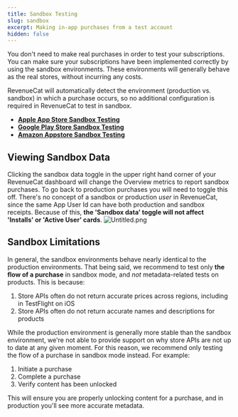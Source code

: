 ```yaml
---
title: Sandbox Testing
slug: sandbox
excerpt: Making in-app purchases from a test account
hidden: false
---
```


You don't need to make real purchases in order to test your subscriptions. You can make sure your subscriptions have been implemented correctly by using the sandbox environments. These environments will generally behave as the real stores, without incurring any costs.

RevenueCat will automatically detect the environment (production vs. sandbox) in which a purchase occurs, so no additional configuration is required in RevenueCat to test in sandbox.

- **[Apple App Store Sandbox Testing ](/test-and-launch/sandbox/apple-app-store)**
- **[Google Play Store Sandbox Testing ](/test-and-launch/sandbox/google-play-store)**
- **[Amazon Appstore Sandbox Testing ](/test-and-launch/sandbox/amazon-store-sandbox-testing)**

## Viewing Sandbox Data

Clicking the sandbox data toggle in the upper right hand corner of your RevenueCat dashboard will change the Overview metrics to report sandbox purchases. To go back to production purchases you will need to toggle this off. There's no concept of a sandbox or production _user_ in RevenueCat, since the same App User Id can have both production and sandbox receipts. Because of this, **the 'Sandbox data' toggle will not affect 'Installs' or 'Active User' cards**.
![](/images/7efaa56-Untitled_33bd2623085b6b0819921280852fd64f.png "Untitled.png")

## Sandbox Limitations

In general, the sandbox environments behave nearly identical to the production environments. That being said, we recommend to test only **the flow of a purchase** in sandbox mode, and _not_ metadata-related tests on products. This is because:

1. Store APIs often do not return accurate prices across regions, including in TestFlight on iOS
2. Store APIs often do not return accurate names and descriptions for products

While the production environment is generally more stable than the sandbox environment, we're not able to provide support on why store APIs are not up to date at any given moment. For this reason, we recommend only testing the flow of a purchase in sandbox mode instead. For example:

1. Initiate a purchase
2. Complete a purchase
3. Verify content has been unlocked

This will ensure you are properly unlocking content for a purchase, and in production you'll see more accurate metadata.

